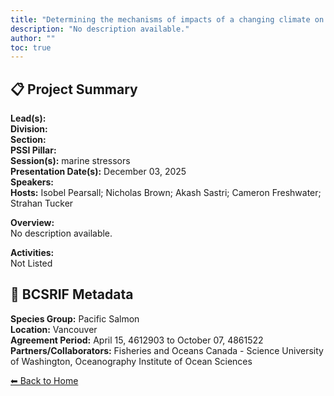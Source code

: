 ```yaml
---
title: "Determining the mechanisms of impacts of a changing climate on zooplankton in the Salish Sea using models and observations"
description: "No description available."
author: ""
toc: true
---
```


## 📋 Project Summary

**Lead(s):**   
**Division:**   
**Section:**   
**PSSI Pillar:**   
**Session(s):** marine stressors  
**Presentation Date(s):** December 03, 2025  
**Speakers:**   
**Hosts:** Isobel Pearsall; Nicholas Brown; Akash Sastri; Cameron Freshwater; Strahan Tucker  

**Overview:**  
No description available.   

**Activities:**  
Not Listed

## 🧬 BCSRIF Metadata

**Species Group:** Pacific Salmon  
**Location:** Vancouver  
**Agreement Period:** April 15, 4612903 to October 07, 4861522  
**Partners/Collaborators:** Fisheries and Oceans Canada - Science 
University of Washington, Oceanography 
Institute of Ocean Sciences   

[⬅ Back to Home](../index.qmd)
